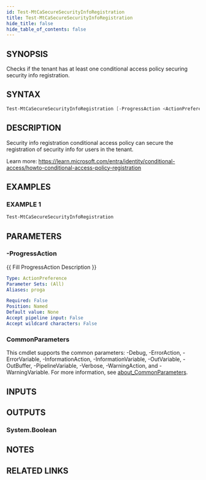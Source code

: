 ```yaml
---
id: Test-MtCaSecureSecurityInfoRegistration
title: Test-MtCaSecureSecurityInfoRegistration
hide_title: false
hide_table_of_contents: false
---
```


## SYNOPSIS

Checks if the tenant has at least one conditional access policy securing security info registration.

## SYNTAX

```powershell
Test-MtCaSecureSecurityInfoRegistration [-ProgressAction <ActionPreference>] [<CommonParameters>]
```

## DESCRIPTION

Security info registration conditional access policy can secure the registration of security info for users in the tenant.

Learn more:
https://learn.microsoft.com/entra/identity/conditional-access/howto-conditional-access-policy-registration

## EXAMPLES

### EXAMPLE 1

```powershell
Test-MtCaSecureSecurityInfoRegistration
```

## PARAMETERS

### -ProgressAction

\{\{ Fill ProgressAction Description \}\}

```yaml
Type: ActionPreference
Parameter Sets: (All)
Aliases: proga

Required: False
Position: Named
Default value: None
Accept pipeline input: False
Accept wildcard characters: False
```

### CommonParameters

This cmdlet supports the common parameters: -Debug, -ErrorAction, -ErrorVariable, -InformationAction, -InformationVariable, -OutVariable, -OutBuffer, -PipelineVariable, -Verbose, -WarningAction, and -WarningVariable. For more information, see [about_CommonParameters](http://go.microsoft.com/fwlink/?LinkID=113216).

## INPUTS

## OUTPUTS

### System.Boolean

## NOTES

## RELATED LINKS
